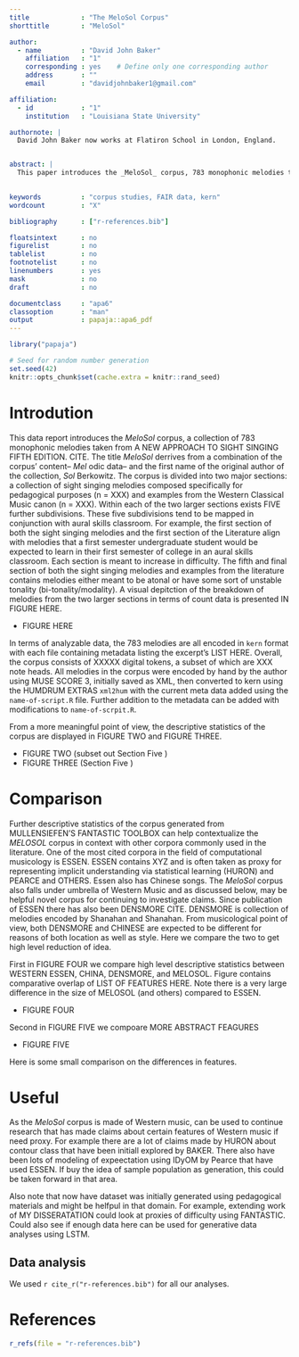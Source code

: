 ```yaml
---
title             : "The MeloSol Corpus"
shorttitle        : "MeloSol"

author: 
  - name          : "David John Baker"
    affiliation   : "1"
    corresponding : yes    # Define only one corresponding author
    address       : ""
    email         : "davidjohnbaker1@gmail.com"

affiliation:
  - id            : "1"
    institution   : "Louisiana State University"

authornote: |
  David John Baker now works at Flatiron School in London, England.


abstract: |
  This paper introduces the _MeloSol_ corpus, 783 monophonic melodies that represent Western, tonal music. We first begin by describing the overall contents of the corpus, then examine at a mirco level. In order to contextualizs MeloSol, we show descriptive stats comparing it to the Essen and Densmore.We suggest that it might be able to help research that investigates western tonality, difficulty in perceptual experiements, or possibly musical generation in the style as subset of Western tonal.

  
keywords          : "corpus studies, FAIR data, kern"
wordcount         : "X"

bibliography      : ["r-references.bib"]

floatsintext      : no
figurelist        : no
tablelist         : no
footnotelist      : no
linenumbers       : yes
mask              : no
draft             : no

documentclass     : "apa6"
classoption       : "man"
output            : papaja::apa6_pdf
---
```


```r
library("papaja")
```

```r
# Seed for random number generation
set.seed(42)
knitr::opts_chunk$set(cache.extra = knitr::rand_seed)
```

# Introdution 

This data report introduces the _MeloSol_ corpus, a collection of 783 monophonic melodies taken from A NEW APPROACH TO SIGHT SINGING FIFTH EDITION. CITE.
The title _MeloSol_ derrives from a combination of the corpus' content-- _Mel_ odic data-- and the first name of the original author of the collection, _Sol_ Berkowitz.
The corpus is divided into two major sections: a collection of sight singing melodies composed specifically for pedagogical purposes (n = XXX) and examples from the Western Classical Music canon (n = XXX).
Within each of the two larger sections exists FIVE further subdivisions.
These five subdivisions tend to be mapped in conjunction with aural skills classroom.
For example, the first section of both the sight singing melodies and the first section of the Literature align with melodies that a first semester undergraduate student would be expected to learn in their first semester of college in an aural skills classroom. 
Each section is meant to increase in difficulty.
The fifth and final section of both the sight singing melodies and examples from the literature contains melodies either meant to be atonal or have some sort of unstable tonality (bi-tonality/modality).
A visual depitction of the breakdown of melodies from the two larger sections in terms of count data is presented IN FIGURE HERE.

* FIGURE HERE

In terms of analyzable data, the 783 melodies are all encoded in `kern` format with each file containing metadata listing the excerpt's LIST HERE.
Overall, the corpus consists of XXXXX digital tokens, a subset of which are XXX note heads.
All melodies in the corpus were encoded by hand by the author using MUSE SCORE 3, initially saved as XML, then converted to kern using the HUMDRUM EXTRAS `xml2hum` with the current meta data added using the `name-of-script.R` file.
Further addition to the metadata can be added with modifications to `name-of-scrpit.R`.

From a more meaningful point of view, the descriptive statistics of the corpus are displayed in FIGURE TWO and FIGURE THREE.


* FIGURE TWO (subset out Section Five )
* FIGURE THREE (Section Five )


# Comparison 

Further descriptive statistics of the corpus generated from MULLENSIEFEN'S FANTASTIC TOOLBOX can help contextualize the _MELOSOL_ corpus in context with other corpora commonly used in the literature. 
One of the most cited corpora in the field of computational musicology is ESSEN.
ESSEN contains XYZ and is often taken as proxy for representing implicit understanding via statistical learning (HURON) and PEARCE and OTHERS.
Essen also has Chinese songs. 
The _MeloSol_ corpus also falls under umbrella of Western Music and as discussed below, may be helpful novel corpus for continuing to investigate claims. 
Since publication of ESSEN there has also been DENSMORE CITE.
DENSMORE is collection of melodies encoded by Shanahan and Shanahan.
From musicological point of view, both DENSMORE and CHINESE are expected to be different for reasons of both location as well as style.
Here we compare the two to get high level reduction of idea. 

First in FIGURE FOUR we compare high level descriptive statistics between WESTERN ESSEN, CHINA, DENSMORE, and MELOSOL.
Figure contains comparative overlap of LIST OF FEATURES HERE.
Note there is a very large difference in the size of MELOSOL (and others) compared to ESSEN.

* FIGURE FOUR 

Second in FIGURE FIVE we compoare MORE ABSTRACT FEAGURES

* FIGURE FIVE

Here is some small comparison on the differences in features. 

# Useful 

As the _MeloSol_ corpus is made of Western music, can be used to continue research that has made claims about certain features of Western music if need proxy.
For example there are a lot of claims made by HURON about contour class that have been initiall explored by BAKER.
There also have been lots of modeling of expeectation using IDyOM by Pearce that have used ESSEN.
If buy the idea of sample population as generation, this could be taken forward in that area.

Also note that now have dataset was initially generated using pedagogical materials and might be helfpul in that domain.
For example, extending work of MY DISSERATATION could look at proxies of difficulty using FANTASTIC.
Could also see if enough data here can be used for generative data analyses using LSTM.



## Data analysis
We used `r cite_r("r-references.bib")` for all our analyses.


\newpage

# References
```r
r_refs(file = "r-references.bib")
```

\begingroup
\setlength{\parindent}{-0.5in}
\setlength{\leftskip}{0.5in}

<div id="refs" custom-style="Bibliography"></div>
\endgroup
